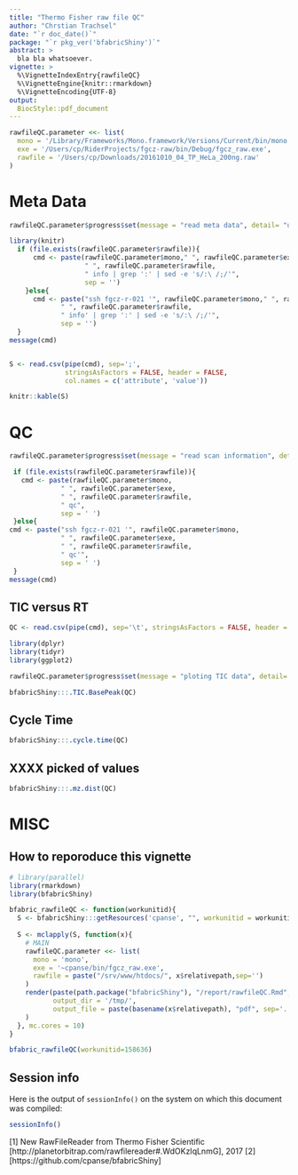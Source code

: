 ```yaml
---
title: "Thermo Fisher raw file QC"
author: "Chrstian Trachsel"
date: "`r doc_date()`"
package: "`r pkg_ver('bfabricShiny')`"
abstract: >
  bla bla whatsoever.
vignette: >
  %\VignetteIndexEntry{rawfileQC}
  %\VignetteEngine{knitr::rmarkdown}
  %\VignetteEncoding{UTF-8}
output: 
  BiocStyle::pdf_document
---
```


```r

rawfileQC.parameter <<- list(
  mono = '/Library/Frameworks/Mono.framework/Versions/Current/bin/mono',
  exe = '/Users/cp/RiderProjects/fgcz-raw/bin/Debug/fgcz_raw.exe',
  rawfile = '/Users/cp/Downloads/20161010_04_TP_HeLa_200ng.raw'
)


```

\newpage

# Meta Data

```r

rawfileQC.parameter$progress$set(message = "read meta data", detail= "using ThermorFileReader", value = 0.1)

library(knitr)
  if (file.exists(rawfileQC.parameter$rawfile)){
      cmd <- paste(rawfileQC.parameter$mono," ", rawfileQC.parameter$exe, 
                   " ", rawfileQC.parameter$rawfile,
                   " info | grep ':' | sed -e 's/:\ /;/'",
                   sep = '')
    }else{
      cmd <- paste("ssh fgcz-r-021 '", rawfileQC.parameter$mono," ", rawfileQC.parameter$exe, 
             " ", rawfileQC.parameter$rawfile,
             " info' | grep ':' | sed -e 's/:\ /;/'",
             sep = '')
  }
message(cmd)


S <- read.csv(pipe(cmd), sep=';', 
              stringsAsFactors = FALSE, header = FALSE,
              col.names = c('attribute', 'value'))

knitr::kable(S)
```


# QC

```r
rawfileQC.parameter$progress$set(message = "read scan information", detail= "using ThermorFileReader", value = 0.3)

 if (file.exists(rawfileQC.parameter$rawfile)){
   cmd <- paste(rawfileQC.parameter$mono, 
             " ", rawfileQC.parameter$exe, 
             " ", rawfileQC.parameter$rawfile,
             " qc", 
             sep = ' ')
 }else{
cmd <- paste("ssh fgcz-r-021 '", rawfileQC.parameter$mono, 
             " ", rawfileQC.parameter$exe, 
             " ", rawfileQC.parameter$rawfile,
             " qc'", 
             sep = ' ')
 }
message(cmd)
```

## TIC versus RT

```r
QC <- read.csv(pipe(cmd), sep='\t', stringsAsFactors = FALSE, header = TRUE)

library(dplyr)
library(tidyr)
library(ggplot2)
```

```r
rawfileQC.parameter$progress$set(message = "ploting TIC data", detail= "using ggplot2", value = 0.4)

bfabricShiny:::.TIC.BasePeak(QC)
```

## Cycle Time

```r
bfabricShiny:::.cycle.time(QC)
```

## XXXX picked of values

```r
bfabricShiny:::.mz.dist(QC)
```

# MISC

## How to reporoduce this vignette
```r

# library(parallel)
library(rmarkdown)
library(bfabricShiny)

bfabric_rawfileQC <- function(workunitid){
  S <- bfabricShiny:::getResources('cpanse', "", workunitid = workunitid)
  
  S <- mclapply(S, function(x){
    # MAIN
    rawfileQC.parameter <<- list(
      mono = 'mono',
      exe = '~cpanse/bin/fgcz_raw.exe',
      rawfile = paste("/srv/www/htdocs/", x$relativepath,sep='')
    )
    render(paste(path.package("bfabricShiny"), "/report/rawfileQC.Rmd", sep='/'),
           output_dir = '/tmp/',
           output_file = paste(basename(x$relativepath), "pdf", sep='.')
    )
  }, mc.cores = 10)
}

bfabric_rawfileQC(workunitid=158636)
```
## Session info

Here is the output of `sessionInfo()` on the system on which this
document was compiled:

```r
sessionInfo()
```


[1] New RawFileReader from Thermo Fisher Scientific [http://planetorbitrap.com/rawfilereader#.WdOKzIqLnmG], 2017
[2] [https://github.com/cpanse/bfabricShiny]
